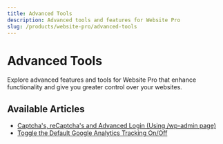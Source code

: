 ```yaml
---
title: Advanced Tools
description: Advanced tools and features for Website Pro
slug: /products/website-pro/advanced-tools
---
```


# Advanced Tools

Explore advanced features and tools for Website Pro that enhance functionality and give you greater control over your websites.

## Available Articles

- [Captcha's, reCaptcha's and Advanced Login (Using /wp-admin page)](/advanced-tools/captchas-recaptchas-wp-admin)
- [Toggle the Default Google Analytics Tracking On/Off](/advanced-tools/toggle-google-analytics)